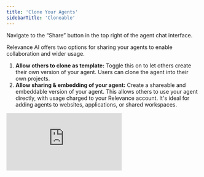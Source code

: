 ```yaml
---
title: 'Clone Your Agents'
sidebarTitle: 'Cloneable'
---
```


Navigate to the “Share” button in the top right of the agent chat interface.

Relevance AI offers two options for sharing your agents to enable collaboration and wider usage.

1. **Allow others to clone as template:** Toggle this on to let others create their own version of your agent. Users can clone the agent into their own projects.
2. **Allow sharing & embedding of your agent:** Create a shareable and embeddable version of your agent. This allows others to use your agent directly, with usage charged to your Relevance account. It's ideal for adding agents to websites, applications, or shared workspaces.


<div
  style={{
    width: '100%',
    position: 'relative',
    paddingTop: '61.46%',
  }}>
  <iframe
    src="https://fast.wistia.com/embed/medias/1rag0fugao"
    frameBorder="0"
    style={{
      position: 'absolute',
      top: 0,left: 0, width: '100%', height: '100%',
      borderRadius: '10px',
    }}/>
</div>